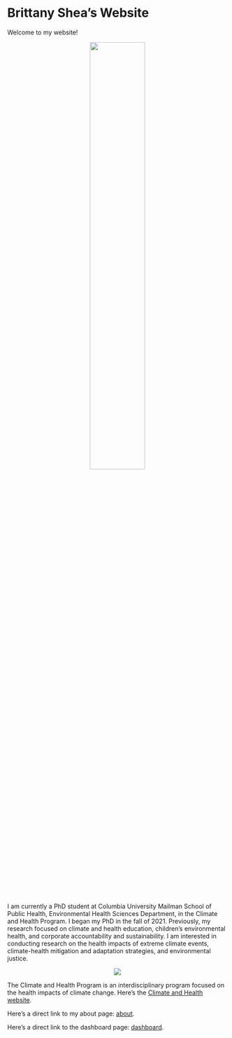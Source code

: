 # Brittany Shea's Website

Welcome to my website! 

<center>
<img src="images/picture1.jpg" style="width:50%">
</center>

I am currently a PhD student at Columbia University Mailman School of Public Health, Environmental Health Sciences Department, in the Climate and Health Program. I began my PhD in the fall of 2021. Previously, my research focused on climate and health education, children’s environmental health, and corporate accountability and sustainability. I am interested in conducting research on the health impacts of extreme climate events, climate-health mitigation and adaptation strategies, and environmental justice.

<center>
![](https://media.giphy.com/media/PMkdIc9RSSh5S/giphy.gif)
</center>

The Climate and Health Program is an interdisciplinary program focused on the health impacts of climate change. Here's the [Climate and Health website](https://www.publichealth.columbia.edu/research/climate-and-health-program).

Here's a direct link to my about page: [about](about.html).

Here's a direct link to the dashboard page: [dashboard](Dashboard.html).
